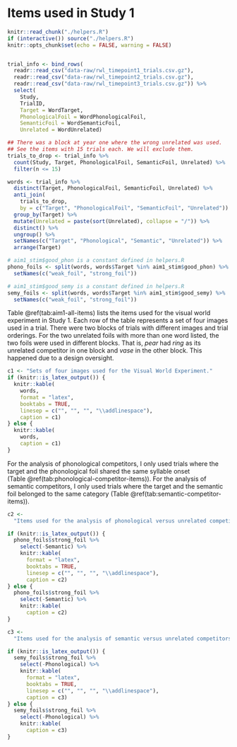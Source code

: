 Items used in Study 1 {#vw-experiment-items}
========================================================================

```r
knitr::read_chunk("./helpers.R")
if (interactive()) source("./helpers.R")
knitr::opts_chunk$set(echo = FALSE, warning = FALSE)
```

```r
```

```r
trial_info <- bind_rows(
  readr::read_csv("data-raw/rwl_timepoint1_trials.csv.gz"),
  readr::read_csv("data-raw/rwl_timepoint2_trials.csv.gz"),
  readr::read_csv("data-raw/rwl_timepoint3_trials.csv.gz")) %>%
  select(
    Study,
    TrialID,
    Target = WordTarget,
    PhonologicalFoil = WordPhonologicalFoil,
    SemanticFoil = WordSemanticFoil,
    Unrelated = WordUnrelated)

## There was a block at year one where the wrong unrelated was used.
## See the items with 15 trials each. We will exclude them.
trials_to_drop <- trial_info %>%
  count(Study, Target, PhonologicalFoil, SemanticFoil, Unrelated) %>%
  filter(n <= 15)

words <- trial_info %>%
  distinct(Target, PhonologicalFoil, SemanticFoil, Unrelated) %>%
  anti_join(
    trials_to_drop,
    by = c("Target", "PhonologicalFoil", "SemanticFoil", "Unrelated")) %>% 
  group_by(Target) %>% 
  mutate(Unrelated = paste(sort(Unrelated), collapse = "/")) %>% 
  distinct() %>% 
  ungroup() %>% 
  setNames(c("Target", "Phonological", "Semantic", "Unrelated")) %>% 
  arrange(Target)

# aim1_stim$good_phon is a constant defined in helpers.R
phono_foils <- split(words, words$Target %in% aim1_stim$good_phon) %>%
  setNames(c("weak_foil", "strong_foil"))

# aim1_stim$good_semy is a constant defined in helpers.R
semy_foils <- split(words, words$Target %in% aim1_stim$good_semy) %>%
  setNames(c("weak_foil", "strong_foil"))
```

Table \@ref(tab:aim1-all-items) lists the items used for the visual world
experiment in Study 1. Each row of the table represents a set of four
images used in a trial. There were two blocks of trials with different
images and trial orderings. For the two unrelated foils with more than
one word listed, the two foils were used in different blocks. That is,
*pear* had *ring* as its unrelated competitor in one block and *vase* in
the other block. This happened due to a design oversight.

```r
c1 <- "Sets of four images used for the Visual World Experiment."
if (knitr::is_latex_output()) {
  knitr::kable(
    words,
    format = "latex",
    booktabs = TRUE,
    linesep = c("", "", "", "\\addlinespace"),
    caption = c1)
} else { 
  knitr::kable(
    words,
    caption = c1)
}
```


For the analysis of phonological competitors, I only used trials where
the target and the phonological foil shared the same syllable onset
(Table \@ref(tab:phonological-competitor-items)). For the analysis of
semantic competitors, I only used trials where the target and the
semantic foil belonged to the same category 
(Table \@ref(tab:semantic-competitor-items)).

```r
c2 <- 
  "Items used for the analysis of phonological versus unrelated competitors."

if (knitr::is_latex_output()) {
  phono_foils$strong_foil %>%
    select(-Semantic) %>% 
    knitr::kable(
      format = "latex",
      booktabs = TRUE,
      linesep = c("", "", "", "\\addlinespace"),
      caption = c2)
} else { 
  phono_foils$strong_foil %>%
    select(-Semantic) %>% 
    knitr::kable(
      caption = c2)
}
```

```r
c3 <- 
  "Items used for the analysis of semantic versus unrelated competitors."

if (knitr::is_latex_output()) {
  semy_foils$strong_foil %>%
    select(-Phonological) %>% 
    knitr::kable(
      format = "latex",
      booktabs = TRUE,
      linesep = c("", "", "", "\\addlinespace"),
      caption = c3)
} else { 
  semy_foils$strong_foil %>%
    select(-Phonological) %>% 
    knitr::kable(
      caption = c3)
}
```

